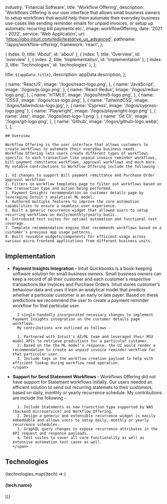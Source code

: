 
  industry: 'Financial Software',
  title: 'Workflow Offering',
  description: 'Workflows Offering is our user interface that allows small business owners to setup workflows that would help them automate their everyday business use-cases like sending reminder emails for unpaid invoices, or setup up automatic recurring bill payments etc.',
  image: workflowOffering,
  date: '2021 - 2022',
  service: 'Web Application',
  url: 'https://qbo.intuit.com/redir/testdrive_us_advanced',
  pathname: '/apps/workflow-offering',
  framework: 'react',
};

  { index: 0, title: 'About', id: 'about' },
  { index: 1, title: 'Overview', id: 'overview' },
  { index: 2, title: 'Implementation', id: 'implementation' },
  { index: 3, title: 'Technologies', id: 'technologies' },
];

  title: `${appData.title}`,
  description: appData.description,
};

  {
    name: 'ReactJS',
    image: '/logos/react-logo.png',
  },
  {
    name: 'JavaScript',
    image: '/logos/js-logo.png',
  },
  {
    name: 'React-Redux',
    image: '/logos/redux-logo.png',
  },
  {
    name: 'HTML5',
    image: '/logos/html5-logo.png',
  },
  {
    name: 'CSS3',
    image: '/logos/css-logo.png',
  },
  {
    name: 'TailwindCSS',
    image: '/logos/tailwindcss-logo.jpg',
  },
  { 
    name: 'Cypress', 
    image: '/logos/cypress-logo.jpeg' 
  },
  { 
    name: 'Playwright', 
    image: '/logos/playwright-logo.png' 
  },
  { 
    name: 'Jest', 
    image: '/logos/jest-logo-1.png' 
  },
  {
    name: 'Git Cli',
    image: '/logos/git-logo.png',
  },
  {
    name: 'Github',
    image: '/logos/github-logo.webp',
  },
];


<Container>

<Border className="my-8" />

  <Section id="overview">

    ## Overview

    Workflow Offering is the user interface that allows customers to create workflows to automate their everyday business needs.
    Workflow Offering lets users create different types of workflows specific to each transaction like unpaid invoice reminder workflows, bill payment remittance workflows, approval workflows and much more.
    My notable contributions to Workflow Offering include the following -

    1. UI changes to support Bill payment remittance and Purchase Order approval workflows
    2. Filters on workflow templates page to filter out workflows based on the transaction type and action being performed.
    3. Payment Insights recommendation on customer details page by leveraging Intuit's analytical ML model.
    4. Authored multiple features to improve the core automation capabilities to ensure a seamless user experience. 
    5. Built a generic recurrence widget that allowed users to setup recurring workflows on daily/monthly/yearly basis.
    6. Introduced test suites for optimal automation and functional test coverage.
    7. Template recommendation engine that recommends workflows based on a customer's previous app usage patterns.
    8. Built reusable widgets/components for efficient usage across various micro-frontend applications from different business units.

  </Section>

<Border className="my-8" />

<Section id="implementation">

## Implementation

<AppSolution href={appData.url}>

<ul role="list" className="mt-6 space-y-8">
  <li>
    <span>
      <strong className="font-semibold text-blue-100">Payment Insights Integration -</strong> 
      Intuit Quickbooks is a book-keeping software solution for small business owners. Small business owners can keep a record of all their customer and each customer's respective transactions like Invoices and Purchase Orders.
      Intuit stores customer's behaviour data and uses it train an analytical model that predicts whether a particular customer is an early or late payer.
      Based on these predictions we recommend the user to create a payment reminder workflow for that particular user.

      I single-handedly incorporated necessary changes to implement Payment Insights integration on the customer details page workflows. 
      My contributions are outlined as follows -

      1. Partnered with Intuit's AI/ML team and leveraged their MSX model APIs to retrieve predictions for a particular customer.
      2. Based on the the ML model's response, the UI would render a recommendation to create an unpaid invoice reminder workflow for that particular user.
      3. Include tags in the workflow creation payload to help with efficient lookup during workflow read operation.
    </span>
  </li>
  <li>
    <span>
      <strong className="font-semibold text-blue-100">Support for Send Statement Workflows -</strong> 
      Workflows Offering did not have support for Statement workflows initially. Our users needed an efficient solution to send out recurring statemets to their customers, based on daily, monthly or yearly recurrence schedule.
      My contributions are include the following -

      1. Include Statements as new transction type supported by WAS (backend microservice) and Workflow Offering.
      2. Design a generic and extensible recurrence widget is easily embeddable and allows users to setup daily, monthly or yearly recurrence schedules.
      3. GraphQL query changes to expose recurrence attributes in the API request and response payloads.
      4. Test suites to cover all core functionality as well as extensive automation test cases as well.
    </span>
  </li>
</ul>

</AppSolution>
</Section>

<Border className="my-8" />

<Section id="technologies">

## Technologies

<FadeInStagger className="flex gap-4 mt-6 flex-wrap" faster once>
  {technologies.map((tech) => (
    <FadeIn key={tech.name}>
      <div className="mt-auto text-center">
        <Image
          src={tech.image}
          className="object-contain rounded-md m-auto"
          alt=""
          height={64}
          width={64}
          style={{
            width: 64,
            height: 64,
          }}
        />
        <h4 className="text-sm font-semibold tracking-tight text-[#525df3] text-center bg-white rounded-full w-min px-2 m-2 mx-auto">{tech.name}</h4>
      </div>
    </FadeIn>
  ))}
</FadeInStagger>

</Section>

</Container>